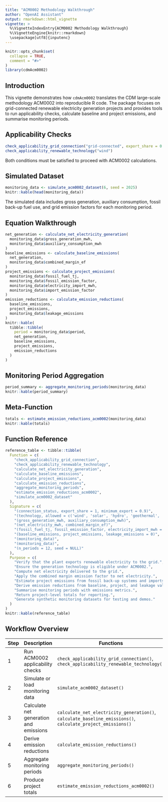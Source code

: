 ```yaml
---
title: "ACM0002 Methodology Walkthrough"
author: "OpenAI Assistant"
output: rmarkdown::html_vignette
vignette: >
  %\VignetteIndexEntry{ACM0002 Methodology Walkthrough}
  %\VignetteEngine{knitr::rmarkdown}
  \usepackage[utf8]{inputenc}
---
```


```r
knitr::opts_chunk$set(
  collapse = TRUE,
  comment = "#>"
)
library(cdmAcm0002)
```

## Introduction

This vignette demonstrates how `cdmAcm0002` translates the CDM large-scale
methodology ACM0002 into reproducible R code. The package focuses on
grid-connected renewable electricity generation projects and provides tools to
run applicability checks, calculate baseline and project emissions, and summarise
monitoring periods.

## Applicability Checks

```r
check_applicability_grid_connection("grid-connected", export_share = 0.92)
check_applicability_renewable_technology("wind")
```

Both conditions must be satisfied to proceed with ACM0002 calculations.

## Simulated Dataset

```r
monitoring_data <- simulate_acm0002_dataset(6, seed = 2025)
knitr::kable(head(monitoring_data))
```

The simulated data includes gross generation, auxiliary consumption, fossil
back-up fuel use, and grid emission factors for each monitoring period.

## Equation Walkthrough

```r
net_generation <- calculate_net_electricity_generation(
  monitoring_data$gross_generation_mwh,
  monitoring_data$auxiliary_consumption_mwh
)
baseline_emissions <- calculate_baseline_emissions(
  net_generation,
  monitoring_data$combined_margin_ef
)
project_emissions <- calculate_project_emissions(
  monitoring_data$fossil_fuel_tj,
  monitoring_data$fossil_emission_factor,
  monitoring_data$electricity_import_mwh,
  monitoring_data$import_emission_factor
)
emission_reductions <- calculate_emission_reductions(
  baseline_emissions,
  project_emissions,
  monitoring_data$leakage_emissions
)
knitr::kable(
  tibble::tibble(
    period = monitoring_data$period,
    net_generation,
    baseline_emissions,
    project_emissions,
    emission_reductions
  )
)
```

## Monitoring Period Aggregation

```r
period_summary <- aggregate_monitoring_periods(monitoring_data)
knitr::kable(period_summary)
```

## Meta-Function

```r
totals <- estimate_emission_reductions_acm0002(monitoring_data)
knitr::kable(totals)
```

## Function Reference

```r
reference_table <- tibble::tibble(
  Function = c(
    "check_applicability_grid_connection",
    "check_applicability_renewable_technology",
    "calculate_net_electricity_generation",
    "calculate_baseline_emissions",
    "calculate_project_emissions",
    "calculate_emission_reductions",
    "aggregate_monitoring_periods",
    "estimate_emission_reductions_acm0002",
    "simulate_acm0002_dataset"
  ),
  Signature = c(
    "(connection_status, export_share = 1, minimum_export = 0.9)",
    "(technology, allowed = c('wind', 'solar', 'hydro', 'geothermal', 'biomass'))",
    "(gross_generation_mwh, auxiliary_consumption_mwh)",
    "(net_electricity_mwh, combined_margin_ef)",
    "(fossil_fuel_tj, fossil_emission_factor, electricity_import_mwh = 0, import_emission_factor = 0)",
    "(baseline_emissions, project_emissions, leakage_emissions = 0)",
    "(monitoring_data)",
    "(monitoring_data)",
    "(n_periods = 12, seed = NULL)"
  ),
  Purpose = c(
    "Verify that the plant exports renewable electricity to the grid.",
    "Ensure the generation technology is eligible under ACM0002.",
    "Compute net electricity delivered to the grid.",
    "Apply the combined margin emission factor to net electricity.",
    "Estimate project emissions from fossil back-up systems and imports.",
    "Derive emission reductions from baseline, project, and leakage values.",
    "Summarise monitoring periods with emissions metrics.",
    "Return project-level totals for reporting.",
    "Generate synthetic monitoring datasets for testing and demos."
  )
)
knitr::kable(reference_table)
```

## Workflow Overview

| Step | Description | Functions |
|------|-------------|-----------|
| 1 | Run ACM0002 applicability checks | `check_applicability_grid_connection()`, `check_applicability_renewable_technology()` |
| 2 | Simulate or load monitoring data | `simulate_acm0002_dataset()` |
| 3 | Calculate net generation and emissions | `calculate_net_electricity_generation()`, `calculate_baseline_emissions()`, `calculate_project_emissions()` |
| 4 | Derive emission reductions | `calculate_emission_reductions()` |
| 5 | Aggregate monitoring periods | `aggregate_monitoring_periods()` |
| 6 | Produce project totals | `estimate_emission_reductions_acm0002()` |
